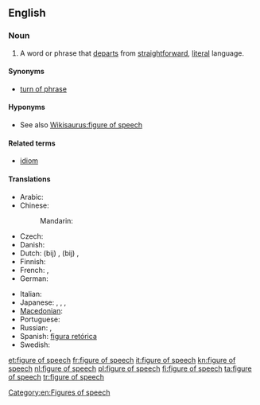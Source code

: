 ==English==
{{wikipedia}}

===Noun===
{{en-noun|sg=[[figure]] of [[speech]]|figures of speech}}

# {{idiomatic}} A word or phrase that [[departs]] from [[straightforward]], [[literal]] language.

====Synonyms====
* [[turn of phrase]]

====Hyponyms====
* See also [[Wikisaurus:figure of speech]]

====Related terms====
* [[idiom]]

====Translations====
{{trans-top|word or phrase}}
* Arabic: {{t|ar|تشبيه|m|tr=tashbiih}}
* Chinese:
*: Mandarin: {{t|cmn|修辞|tr=xiūcí|sc=Hani}}
* Czech: {{t-|cs|řečnická figura|f}}
* Danish: {{t-|da|talemåde|c}}
* Dutch: (bij) {{t|nl|manier van spreken}}, (bij) {{t|nl|wijze van spreken}}, {{t|nl|stijlfiguur|m}}
* Finnish: {{t+|fi|kielikuva}}
* French: {{t+|fr|figure de style|f}},  {{t|fr|figure de rhétorique|f}}
* German: {{t+|de|Redewendung|f}}
{{trans-mid}}
* Italian: {{t+|it|figura retorica|f}}
* Japanese: {{t|ja|言葉のあや|tr=kotoba-no aya}},  {{t|ja|修辞|tr=しゅうじ, shūji}},  {{t|ja|文彩|tr=ぶんさい, bunsai}},  {{t+|ja|あや|tr=aya}}
* [[Macedonian]]: {{t|mk|стилска фигура|f|tr=stílska figúra}}
* Portuguese: {{t+|pt|figura de linguagem}}
* Russian: {{t|ru|риторическая фигура|f|tr=ritoríčeskaja figúra}},  {{t|ru|фигура речи|f|tr=figúra reči}}
* Spanish: [[figura retórica]] {{f}}
* Swedish: {{t+|sv|talesätt|n}}
{{trans-bottom}}

[[Category:en:Figures of speech]]

[[et:figure of speech]]
[[fr:figure of speech]]
[[it:figure of speech]]
[[kn:figure of speech]]
[[nl:figure of speech]]
[[pl:figure of speech]]
[[fi:figure of speech]]
[[ta:figure of speech]]
[[tr:figure of speech]]